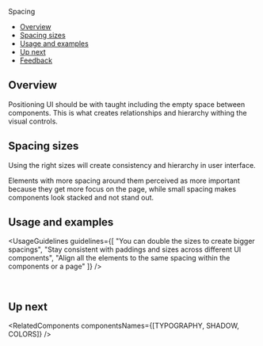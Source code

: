 
<Meta title="Foundations/Spacing" />

<ComponentNameDecorator withFoundationBackground>Spacing</ComponentNameDecorator>

- [Overview](#overview)
- [Spacing sizes](#spacing-sizes)
- [Usage and examples](#usage-and-examples)
- [Up next](#up-next)
- [Feedback](#feedback)

## Overview

Positioning UI should be with taught including the empty space between components.
This is what creates relationships and hierarchy withing the visual controls.

## Spacing sizes

Using the right sizes will create consistency and hierarchy in user interface.

<SpacingSizes />

<Tip title="Applying spacing">
  Elements with more spacing around them perceived as more important because they get more focus on the page, while
  small spacing makes components look stacked and not stand out.
</Tip>

## Usage and examples

<UsageGuidelines
  guidelines={[
    "You can double the sizes to create bigger spacings",
    "Stay consistent with paddings and sizes across different UI components",
    "Align all the elements to the same spacing within the components or a page"
  ]}
/>

<Frame className="monday-storybook-spacing_image-container">
  <img className="monday-storybook-spacing_image--menu" src={menuExample} alt="" />
</Frame>
<Frame className="monday-storybook-spacing_image-container">
  <img className="monday-storybook-spacing_image--toolbar" src={toolbarExample} alt="" />
</Frame>
<Frame className="monday-storybook-spacing_image-container ">
  <img className="monday-storybook-spacing_image--tipseen" src={tipseenExample} alt="" />
</Frame>

## Up next

<RelatedComponents componentsNames={[TYPOGRAPHY, SHADOW, COLORS]} />
